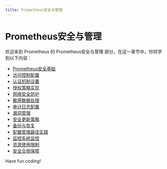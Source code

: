 ```yaml
---
title: Prometheus安全与管理
---
```


# Prometheus安全与管理

欢迎来到 Prometheus 的 Prometheus安全与管理 部分，在这一章节中，你将学到以下内容：

- [Prometheus安全基础](./0-prometheus-security-basics.mdx)
- [访问控制配置](./1-access-control-configuration.mdx)
- [认证机制设置](./2-authentication-mechanism-settings.mdx)
- [授权策略实现](./3-authorization-policy-implementation.mdx)
- [网络安全防护](./4-cybersecurity-protection.mdx)
- [敏感数据处理](./5-sensitive-data-processing.mdx)
- [审计日志配置](./6-audit-log-configuration.mdx)
- [漏洞管理](./7-vulnerability-management.mdx)
- [安全更新策略](./8-security-update-policy.mdx)
- [备份与恢复](./9-backup-and-recovery.mdx)
- [配置管理最佳实践](./10-configuration-management-best-practices.mdx)
- [监控系统监控](./11-surveillance-system-surveillance.mdx)
- [资源使用限制](./12-resource-usage-restrictions.mdx)
- [安全合规保障](./13-safety-and-compliance-guarantee.mdx)

Have fun coding!